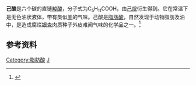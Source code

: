 {{Chembox
|ImageFile=Caproic acid acsv.svg
|ImageSize=
|IUPACName=hexanoic acid
|OtherNames=
|Section1= {{Chembox Identifiers
| CASNo = 142-62-1
| CASNo_Ref = {{cascite|correct|CAS}}
|   PubChem = 8892
|   SMILES = CCCCCC(=O)O
|  ChemSpiderID_Ref  = {{chemspidercite|correct|chemspider}}|  ChemSpiderID  =  8552
|  UNII_Ref  = {{fdacite|correct|FDA}}|  UNII  =  1F8SN134MX
|  KEGG_Ref  = {{keggcite|correct|kegg}}|  KEGG  =  C01585
|  InChI  =  1/C6H12O2/c1-2-3-4-5-6(7)8/h2-5H2,1H3,(H,7,8)
|  InChIKey  =  FUZZWVXGSFPDMH-UHFFFAOYAY
|  ChEMBL_Ref  = {{ebicite|correct|EBI}}|  ChEMBL  =  14184
|  StdInChI_Ref  = {{stdinchicite|correct|chemspider}}|  StdInChI  =  1S/C6H12O2/c1-2-3-4-5-6(7)8/h2-5H2,1H3,(H,7,8)
|  StdInChIKey_Ref  = {{stdinchicite|correct|chemspider}}|  StdInChIKey  =  FUZZWVXGSFPDMH-UHFFFAOYSA-N
|  ChEBI_Ref  = {{ebicite|correct|EBI}}|  ChEBI  =  30776
}}
|Section2= {{Chembox Properties
|  Formula=C<sub>6</sub>H<sub>12</sub>O<sub>2</sub>
|  MolarMass=116.15828
|  Appearance=
|  Density=0.920 g/cm<sup>3</sup>
|  MeltingPt=-3 °C
|  BoilingPt=202-203 °C
|  Solubility=
  }}
|Section3= {{Chembox Hazards
|  MainHazards=
|  FlashPt=
|  Autoignition=
  }}
}}
'''己酸'''是六个碳的直链[[羧酸|羧酸]]，分子式为C<sub>5</sub>H<sub>11</sub>COOH，由[[己烷|己烷]]衍生得到。它在常温下是无色油状液体，带有类似[[羊|羊]]的气味。己酸是[[脂肪酸|脂肪酸]]，自然发现于动物脂肪及油中，是造成腐烂[[银杏|银杏]]肉质种子外皮难闻气味的化学品之一。<ref>{{Cite web |url=http://scidiv.bcc.ctc.edu/rkr/Ginkgo/Ginkgo.html |title=银杏树 |access-date=2008-05-10 |archive-url=https://web.archive.org/web/20081226065433/http://scidiv.bcc.ctc.edu/rkr/ginkgo/Ginkgo.html |archive-date=2008-12-26 |dead-url=yes }}</ref>

==参考资料==
<references/>

{{脂肪酸}}

 
{{Authority control}}
[[Category:脂肪酸|Category:脂肪酸]]
[[Category:羧酸|J]]

{{organic-compound-stub}}